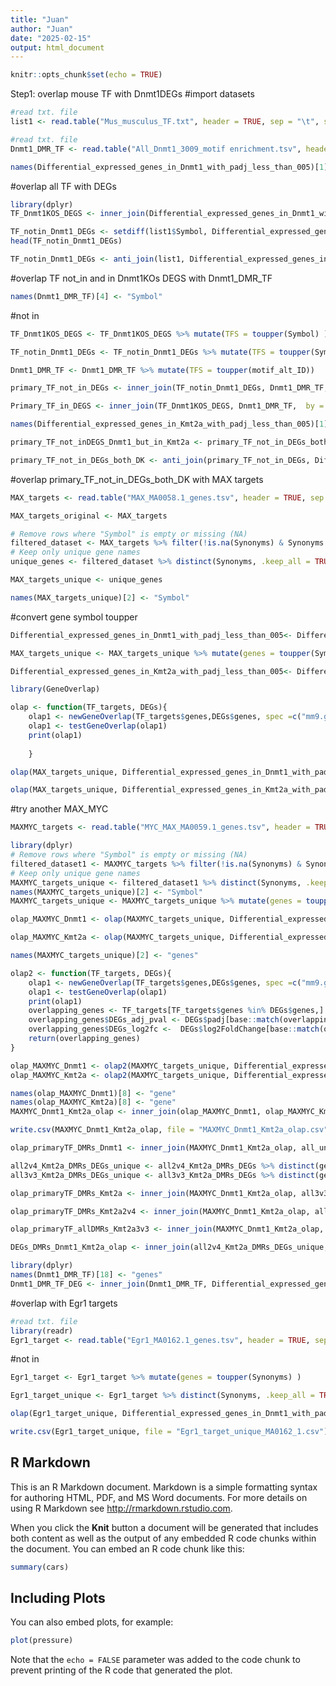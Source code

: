 ---
title: "Juan"
author: "Juan"
date: "2025-02-15"
output: html_document
---

```{r setup, include=FALSE}
knitr::opts_chunk$set(echo = TRUE)
```
Step1: overlap mouse TF with Dnmt1DEGs
#import datasets
```{r}
#read txt. file
list1 <- read.table("Mus_musculus_TF.txt", header = TRUE, sep = "\t", stringsAsFactors = FALSE)

```
```{r}
#read txt. file
Dnmt1_DMR_TF <- read.table("All_Dnmt1_3009_motif enrichment.tsv", header = TRUE, sep = "\t", stringsAsFactors = FALSE)

```

```{r}
names(Differential_expressed_genes_in_Dnmt1_with_padj_less_than_005)[1] <- "Symbol"
```
#overlap all TF with DEGs
```{r}
library(dplyr)
TF_Dnmt1KOS_DEGS <- inner_join(Differential_expressed_genes_in_Dnmt1_with_padj_less_than_005, list1, by = "Symbol")
```
```{r}
TF_notin_Dnmt1_DEGs <- setdiff(list1$Symbol, Differential_expressed_genes_in_Dnmt1_with_padj_less_than_005$Symbol)
head(TF_notin_Dnmt1_DEGs)
```
```{r}
TF_notin_Dnmt1_DEGs <- anti_join(list1, Differential_expressed_genes_in_Dnmt1_with_padj_less_than_005, by = "Symbol")
```
#overlap TF not_in and in Dnmt1KOs DEGS with Dnmt1_DMR_TF
```{r}
names(Dnmt1_DMR_TF)[4] <- "Symbol"
```

#not in
```{r}
TF_Dnmt1KOS_DEGS <- TF_Dnmt1KOS_DEGS %>% mutate(TFS = toupper(Symbol) )
```
```{r}
TF_notin_Dnmt1_DEGs <- TF_notin_Dnmt1_DEGs %>% mutate(TFS = toupper(Symbol) )
```
```{r}
Dnmt1_DMR_TF <- Dnmt1_DMR_TF %>% mutate(TFS = toupper(motif_alt_ID))
```

```{r}
primary_TF_not_in_DEGs <- inner_join(TF_notin_Dnmt1_DEGs, Dnmt1_DMR_TF, by = "TFS")
```

```{r}
Primary_TF_in_DEGS <- inner_join(TF_Dnmt1KOS_DEGS, Dnmt1_DMR_TF,  by = "TFS")
```
```{r}
names(Differential_expressed_genes_in_Kmt2a_with_padj_less_than_005)[1] <- "Symbol"
```

```{r}
primary_TF_not_inDEGS_Dnmt1_but_in_Kmt2a <- primary_TF_not_in_DEGs_both_DK
```

```{r}
primary_TF_not_in_DEGs_both_DK <- anti_join(primary_TF_not_in_DEGs, Differential_expressed_genes_in_Kmt2a_with_padj_less_than_005, by = "Symbol")
```
#overlap primary_TF_not_in_DEGs_both_DK with MAX targets
```{r}
MAX_targets <- read.table("MAX_MA0058.1_genes.tsv", header = TRUE, sep = "\t", stringsAsFactors = FALSE)

```
```{r}
MAX_targets_original <- MAX_targets
```

```{r}
# Remove rows where "Symbol" is empty or missing (NA)
filtered_dataset <- MAX_targets %>% filter(!is.na(Synonyms) & Synonyms != "")
# Keep only unique gene names
unique_genes <- filtered_dataset %>% distinct(Synonyms, .keep_all = TRUE)
```
```{r}
MAX_targets_unique <- unique_genes 
```
```{r}
names(MAX_targets_unique)[2] <- "Symbol"
```
#convert gene symbol toupper
```{r}
Differential_expressed_genes_in_Dnmt1_with_padj_less_than_005<- Differential_expressed_genes_in_Dnmt1_with_padj_less_than_005 %>% mutate(genes = toupper(Symbol) )
```
```{r}
MAX_targets_unique <- MAX_targets_unique %>% mutate(genes = toupper(Symbol))
```
```{r}
Differential_expressed_genes_in_Kmt2a_with_padj_less_than_005<- Differential_expressed_genes_in_Kmt2a_with_padj_less_than_005 %>% mutate(genes = toupper(Symbol) )
```

```{r}
library(GeneOverlap)

olap <- function(TF_targets, DEGs){
    olap1 <- newGeneOverlap(TF_targets$genes,DEGs$genes, spec =c("mm9.gene"))
    olap1 <- testGeneOverlap(olap1)
    print(olap1)
    
    }

```
```{r}
olap(MAX_targets_unique, Differential_expressed_genes_in_Dnmt1_with_padj_less_than_005)
```
```{r}
olap(MAX_targets_unique, Differential_expressed_genes_in_Kmt2a_with_padj_less_than_005)
```
#try another MAX_MYC
```{r}
MAXMYC_targets <- read.table("MYC_MAX_MA0059.1_genes.tsv", header = TRUE, sep = "\t", stringsAsFactors = FALSE)

```

```{r}
library(dplyr)
# Remove rows where "Symbol" is empty or missing (NA)
filtered_dataset1 <- MAXMYC_targets %>% filter(!is.na(Synonyms) & Synonyms != "")
# Keep only unique gene names
MAXMYC_targets_unique <- filtered_dataset1 %>% distinct(Synonyms, .keep_all = TRUE)
names(MAXMYC_targets_unique)[2] <- "Symbol"
MAXMYC_targets_unique <- MAXMYC_targets_unique %>% mutate(genes = toupper(Symbol))
```

```{r}

olap_MAXMYC_Dnmt1 <- olap(MAXMYC_targets_unique, Differential_expressed_genes_in_Dnmt1_with_padj_less_than_005)
```
```{r}
olap_MAXMYC_Kmt2a <- olap(MAXMYC_targets_unique, Differential_expressed_genes_in_Kmt2a_with_padj_less_than_005)
```
```{r}
names(MAXMYC_targets_unique)[2] <- "genes"
```

```{r}
olap2 <- function(TF_targets, DEGs){
    olap1 <- newGeneOverlap(TF_targets$genes,DEGs$genes, spec =c("mm9.gene"))
    olap1 <- testGeneOverlap(olap1)
    print(olap1)
    overlapping_genes <- TF_targets[TF_targets$genes %in% DEGs$genes,]
    overlapping_genes$DEGs_adj_pval <- DEGs$padj[base::match(overlapping_genes$genes,DEGs$genes)]
    overlapping_genes$DEGs_log2fc <-  DEGs$log2FoldChange[base::match(overlapping_genes$genes,DEGs$genes)]
    return(overlapping_genes)
}

```
```{r}
olap_MAXMYC_Dnmt1 <- olap2(MAXMYC_targets_unique, Differential_expressed_genes_in_Dnmt1_with_padj_less_than_005)
olap_MAXMYC_Kmt2a <- olap2(MAXMYC_targets_unique, Differential_expressed_genes_in_Kmt2a_with_padj_less_than_005)
```

```{r}
names(olap_MAXMYC_Dnmt1)[8] <- "gene"
names(olap_MAXMYC_Kmt2a)[8] <- "gene"
MAXMYC_Dnmt1_Kmt2a_olap <- inner_join(olap_MAXMYC_Dnmt1, olap_MAXMYC_Kmt2a, by = "gene")
```
```{r}
write.csv(MAXMYC_Dnmt1_Kmt2a_olap, file = "MAXMYC_Dnmt1_Kmt2a_olap.csv")
```

```{r}
olap_primaryTF_DMRs_Dnmt1 <- inner_join(MAXMYC_Dnmt1_Kmt2a_olap, all_unique_Dnmt1_DMRs_DEGs_joy, by = "gene")
```

```{r}
all2v4_Kmt2a_DMRs_DEGs_unique <- all2v4_Kmt2a_DMRs_DEGs %>% distinct(gene, .keep_all = TRUE)
all3v3_Kmt2a_DMRs_DEGs_unique <- all3v3_Kmt2a_DMRs_DEGs %>% distinct(gene, .keep_all = TRUE)
```

```{r}
olap_primaryTF_DMRs_Kmt2a <- inner_join(MAXMYC_Dnmt1_Kmt2a_olap, all3v3_Kmt2a_DMRs_DEGs_unique, by = "gene")
```
```{r}
olap_primaryTF_DMRs_Kmt2a2v4 <- inner_join(MAXMYC_Dnmt1_Kmt2a_olap, all2v4_Kmt2a_DMRs_DEGs_unique, by = "gene")
```
```{r}
olap_primaryTF_allDMRs_Kmt2a3v3 <- inner_join(MAXMYC_Dnmt1_Kmt2a_olap, Allpaired3v3_Kmt2a_anno_allinfor, by = "gene")
```

```{r}
DEGs_DMRs_Dnmt1_Kmt2a_olap <- inner_join(all2v4_Kmt2a_DMRs_DEGs_unique, all_unique_Dnmt1_DMRs_DEGs_joy, by = "gene")
```
```{r}
library(dplyr)
names(Dnmt1_DMR_TF)[18] <- "genes"
Dnmt1_DMR_TF_DEG <- inner_join(Dnmt1_DMR_TF, Differential_expressed_genes_in_Dnmt1_with_padj_less_than_005, by = "genes")

```
#overlap with Egr1 targets
```{r}
#read txt. file
library(readr)
Egr1_target <- read.table("Egr1_MA0162.1_genes.tsv", header = TRUE, sep = "\t", stringsAsFactors = FALSE)
```

#not in
```{r}
Egr1_target <- Egr1_target %>% mutate(genes = toupper(Synonyms) )
```
```{r}
Egr1_target_unique <- Egr1_target %>% distinct(Synonyms, .keep_all = TRUE)
```
```{r}

olap(Egr1_target_unique, Differential_expressed_genes_in_Dnmt1_with_padj_less_than_005)
```
```{r}
write.csv(Egr1_target_unique, file = "Egr1_target_unique_MA0162_1.csv")

```

## R Markdown

This is an R Markdown document. Markdown is a simple formatting syntax for authoring HTML, PDF, and MS Word documents. For more details on using R Markdown see <http://rmarkdown.rstudio.com>.

When you click the **Knit** button a document will be generated that includes both content as well as the output of any embedded R code chunks within the document. You can embed an R code chunk like this:

```{r cars}
summary(cars)
```

## Including Plots

You can also embed plots, for example:

```{r pressure, echo=FALSE}
plot(pressure)
```

Note that the `echo = FALSE` parameter was added to the code chunk to prevent printing of the R code that generated the plot.
